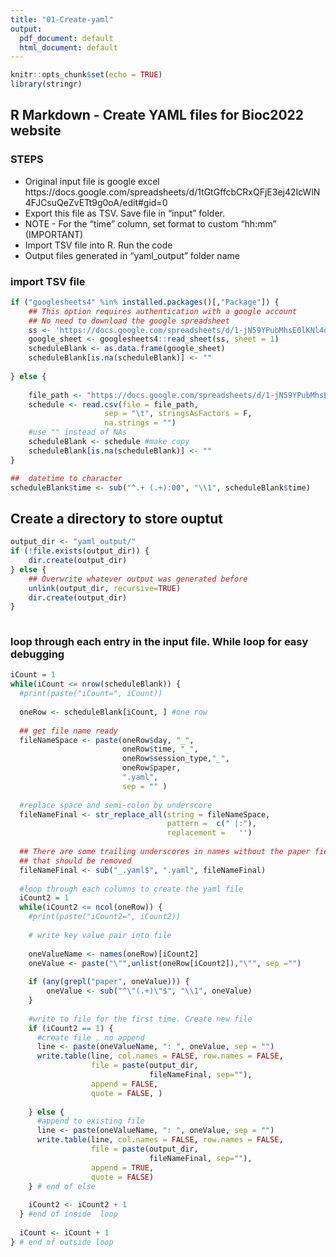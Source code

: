 ```yaml
---
title: "01-Create-yaml"
output:
  pdf_document: default
  html_document: default
---
```


```r
knitr::opts_chunk$set(echo = TRUE)
library(stringr)
```

## R Markdown - Create YAML files for Bioc2022 website

### STEPS
* Original input file is google excel https://docs.google.com/spreadsheets/d/1tGtGffcbCRxQFjE3ej42IcWlN4FJCsuQeZvETt9g0oA/edit#gid=0
* Export this file as TSV. Save file in "input" folder. 
* NOTE - For the "time" column, set format to custom "hh:mm" (IMPORTANT)
* Import TSV file into R. Run the code
* Output files generated in "yaml_output" folder name


### import TSV file

```r

if ("googlesheets4" %in% installed.packages()[,"Package"]) {
    ## This option requires authentication with a google account
    ## No need to download the google spreadsheet
    ss <- 'https://docs.google.com/spreadsheets/d/1-jN59YPubMhsE0lKNl4d4HdIuO_sViKmjbDLIsyWuSI/edit#gid=0'
    google_sheet <- googlesheets4::read_sheet(ss, sheet = 1)
    scheduleBlank <- as.data.frame(google_sheet)
    scheduleBlank[is.na(scheduleBlank)] <- "" 
    
} else {
    
    file_path <- "https://docs.google.com/spreadsheets/d/1-jN59YPubMhsE0lKNl4d4HdIuO_sViKmjbDLIsyWuSI/edit#gid=0&single=true&output=tsv"
    schedule <- read.csv(file = file_path, 
                     sep = "\t", stringsAsFactors = F, 
                     na.strings = "")
    #use "" instead of NAs
    scheduleBlank <- schedule #make copy
    scheduleBlank[is.na(scheduleBlank)] <- "" 
}

##  datetime to character
scheduleBlank$time <- sub("^.+ (.+):00", "\\1", scheduleBlank$time)
```

## Create a directory to store ouptut

```r
output_dir <- "yaml_output/"
if (!file.exists(output_dir)) {
    dir.create(output_dir)
} else {
    ## Overwrite whatever output was generated before
    unlink(output_dir, recursive=TRUE)
    dir.create(output_dir)
}
    
```

### loop through each entry in the input file. While loop for easy debugging

```r
iCount = 1
while(iCount <= nrow(scheduleBlank)) {
  #print(paste("iCount=", iCount))
  
  oneRow <- scheduleBlank[iCount, ] #one row
  
  ## get file name ready 
  fileNameSpace <- paste(oneRow$day, "_",
                         oneRow$time, "_",
                         oneRow$session_type,"_",
                         oneRow$paper,
                         ".yaml", 
                         sep = "" )
  
  #replace space and semi-colon by underscore
  fileNameFinal <- str_replace_all(string = fileNameSpace, 
                                   pattern =  c(" |:"), 
                                   replacement =   '')
  
  ## There are some trailing underscores in names without the paper field
  ## that should be removed
  fileNameFinal <- sub("_.yaml$", ".yaml", fileNameFinal)
  
  #loop through each columns to create the yaml file 
  iCount2 = 1
  while(iCount2 <= ncol(oneRow)) {
    #print(paste("iCount2=", iCount2))
    
    # write key value pair into file
    
    oneValueName <- names(oneRow)[iCount2]
    oneValue <- paste("\"",unlist(oneRow[iCount2]),"\"", sep ="")
    
    if (any(grepl("paper", oneValue))) {
        oneValue <- sub("^\"(.+)\"$", "\\1", oneValue)
    }
    
    #write to file for the first time. Create new file
    if (iCount2 == 1) {
      #create file , no append
      line <- paste(oneValueName, ": ", oneValue, sep = "")
      write.table(line, col.names = FALSE, row.names = FALSE, 
                  file = paste(output_dir, 
                               fileNameFinal, sep=""), 
                  append = FALSE, 
                  quote = FALSE, )
      
    } else {
      #append to existing file
      line <- paste(oneValueName, ": ", oneValue, sep = "")
      write.table(line, col.names = FALSE, row.names = FALSE,
                  file = paste(output_dir, 
                               fileNameFinal, sep=""), 
                  append = TRUE, 
                  quote = FALSE)
    } # end of else
    
    iCount2 <- iCount2 + 1
  } #end of inside  loop
  
  iCount <- iCount + 1
} # end of outside loop

```
